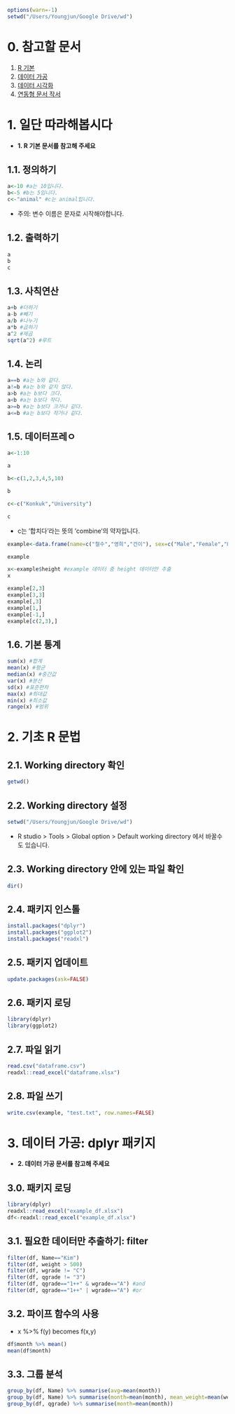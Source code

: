 
```r
options(warn=-1)
setwd("/Users/Youngjun/Google Drive/wd")
```


# 0. 참고할 문서
1. [R 기본](http://github.com/rstudio/cheatsheets/raw/master/base-r.pdf)
2. [데이터 가공](https://github.com/rstudio/cheatsheets/raw/master/data-transformation.pdf)
3. [데이터 시각화](https://github.com/rstudio/cheatsheets/raw/master/data-visualization-2.1.pdf)
4. [연동형 문서 작서](https://www.rstudio.com/wp-content/uploads/2015/03/rmarkdown-reference.pdf)


# 1. 일단 따라해봅시다

- **1. R 기본 문서를 참고해 주세요**  

## 1.1. 정의하기
```r
a<-10 #a는 10입니다.
b<-5 #b는 5입니다.
c<-"animal" #c는 animal입니다.
```
- 주의: 변수 이름은 문자로 시작해야합니다.  


## 1.2. 출력하기
```r
a
b
c
```


## 1.3. 사칙연산
```r
a+b #더하기
a-b #빼기
a/b #나누기
a*b #곱하기
a^2 #제곱
sqrt(a^2) #루트
```

## 1.4. 논리
```r
a==b #a는 b와 같다.
a!=b #a는 b와 같지 않다.
a>b #a는 b보다 크다.
a<b #a는 b보다 작다.
a>=b #a는 b보다 크거나 같다.
a<=b #a는 b보다 작거나 같다.
```

## 1.5. 데이터프레ㅇ
```r
a<-1:10

a
```

```r

b<-c(1,2,3,4,5,10)

b
```

```r
c<-c("Konkuk","University")

c
```
- c는 '합치다'라는 뜻의 'combine'의 약자입니다.  

```r
example<-data.frame(name=c("철수","영희","건이"), sex=c("Male","Female","Male"),age=c(29,40,33), height=c(175,163,168))

example
```

```r
x<-example$height #example 데이터 중 height 데이터만 추출
x
```

```r
example[2,3]
example[3,3]
example[,3]
example[1,]
example[-1,]
example[c(2,3),]
```


## 1.6. 기본 통계
```r
sum(x) #합계
mean(x) #평균
median(x) #중간값
var(x) #분산
sd(x) #표준편차
max(x) #최대값
min(x) #최소값
range(x) #범위
```



# 2. 기초 R 문법
## 2.1. Working directory 확인  
```r
getwd()
```

## 2.2. Working directory 설정
```r
setwd("/Users/Youngjun/Google Drive/wd")
```

- R studio > Tools > Global option > Default working directory 에서 바꿀수도 있습니다.

## 2.3. Working directory 안에 있는 파일 확인
```r
dir()
```

## 2.4. 패키지 인스톨
```r
install.packages("dplyr")
install.packages("ggplot2")
install.packages("readxl")
```

## 2.5. 패키지 업데이트
```r
update.packages(ask=FALSE)
```

## 2.6. 패키지 로딩
```r
library(dplyr)
library(ggplot2)
```

## 2.7. 파일 읽기
```r
read.csv("dataframe.csv")
readxl::read_excel("dataframe.xlsx")
```

## 2.8. 파일 쓰기
```r
write.csv(example, "test.txt", row.names=FALSE)
```

# 3. 데이터 가공: dplyr 패키지

- **2. 데이터 가공 문서를 참고해 주세요**  

## 3.0. 패키지 로딩
```r
library(dplyr)
readxl::read_excel("example_df.xlsx")
df<-readxl::read_excel("example_df.xlsx")
```

## 3.1. 필요한 데이터만 추출하기: filter

```r
filter(df, Name=="Kim")
filter(df, weight > 500)
filter(df, wgrade != "C")
filter(df, qgrade != "3")
filter(df, qgrade=="1++" & wgrade=="A") #and
filter(df, qgrade=="1++" | wgrade=="A") #or
```


## 3.2. 파이프 함수의 사용

- x %>% f(y)  becomes f(x,y)  

```r
df$month %>% mean()
mean(df$month)
```


## 3.3. 그룹 분석

```r
group_by(df, Name) %>% summarise(avg=mean(month))
group_by(df, Name) %>% summarise(month=mean(month), mean_weight=mean(weight), max_weight=max(weight))
group_by(df, qgrade) %>% summarise(month=mean(month))
```
